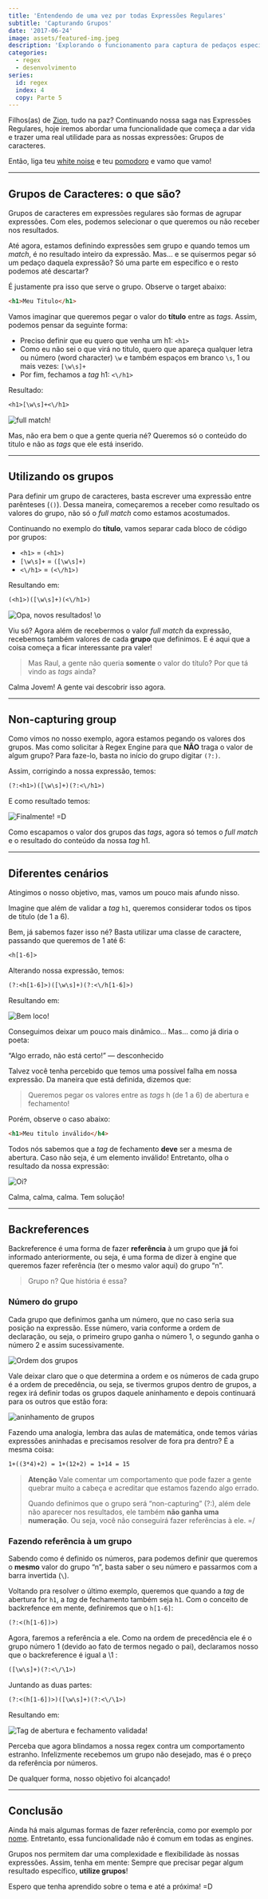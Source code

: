 ```yaml
---
title: 'Entendendo de uma vez por todas Expressões Regulares'
subtitle: 'Capturando Grupos'
date: '2017-06-24'
image: assets/featured-img.jpeg
description: 'Explorando o funcionamento para captura de pedaços específicos de uma string com expressões regulares.'
categories:
  - regex
  - desenvolvimento
series:
  id: regex
  index: 4
  copy: Parte 5
---
```


Filhos(as) de [Zion](https://matrix.fandom.com/wiki/Zion), tudo na paz? Continuando nossa saga nas Expressões Regulares, hoje iremos abordar uma funcionalidade que começa a dar vida e trazer uma real utilidade para as nossas expressões: Grupos de caracteres.

Então, liga teu [white noise](https://pt.wikipedia.org/wiki/Ru%C3%ADdo_branco) e teu [pomodoro](https://pt.wikipedia.org/wiki/T%C3%A9cnica_pomodoro) e vamo que vamo!

---

## Grupos de Caracteres: o que são?

Grupos de caracteres em expressões regulares são formas de agrupar expressões. Com eles, podemos selecionar o que queremos ou não receber nos resultados.

Até agora, estamos definindo expressões sem grupo e quando temos um _match_, é no resultado inteiro da expressão. Mas… e se quisermos pegar só um pedaço daquela expressão? Só uma parte em específico e o resto podemos até descartar?

É justamente pra isso que serve o grupo. Observe o target abaixo:

```html
<h1>Meu Titulo</h1>
```

Vamos imaginar que queremos pegar o valor do **título** entre as _tags_. Assim, podemos pensar da seguinte forma:

- Preciso definir que eu quero que venha um h1: `<h1>`
- Como eu não sei o que virá no titulo, quero que apareça qualquer letra ou número (word character) `\w` e também espaços em branco `\s`, 1 ou mais vezes: `[\w\s]+`
- Por fim, fechamos a _tag_ h1: `<\/h1>`

Resultado:

```txt
<h1>[\w\s]+<\/h1>
```

![full match!](./assets/regex101-html-match-1.png)

Mas, não era bem o que a gente queria né? Queremos só o conteúdo do titulo e não as _tags_ que ele está inserido.

---

## Utilizando os grupos

Para definir um grupo de caracteres, basta escrever uma expressão entre parênteses (`()`). Dessa maneira, começaremos a receber como resultado os valores do grupo, não só o _full match_ como estamos acostumados.

Continuando no exemplo do **título**, vamos separar cada bloco de código por grupos:

- `<h1>` = `(<h1>)`
- `[\w\s]+` = `([\w\s]+)`
- `<\/h1>` = `(<\/h1>)`

Resultando em:

```txt
(<h1>)([\w\s]+)(<\/h1>)
```

![Opa, novos resultados! \o](./assets/regex101-html-match-2.png)

Viu só? Agora além de recebermos o valor _full match_ da expressão, recebemos também valores de cada **grupo** que definimos. E é aqui que a coisa começa a ficar interessante pra valer!

> Mas Raul, a gente não queria **somente** o valor do título? Por que tá vindo as _tags_ ainda?

Calma Jovem! A gente vai descobrir isso agora.

---

## Non-capturing group

Como vimos no nosso exemplo, agora estamos pegando os valores dos grupos. Mas como solicitar à Regex Engine para que **NÃO** traga o valor de algum grupo? Para faze-lo, basta no início do grupo digitar `(?:)`.

Assim, corrigindo a nossa expressão, temos:

```txt
(?:<h1>)([\w\s]+)(?:<\/h1>)
```

E como resultado temos:

![Finalmente! =D](./assets/regex101-html-match-3.png)

Como escapamos o valor dos grupos das _tags_, agora só temos o _full match_ e o resultado do conteúdo da nossa _tag_ h1.

---

## Diferentes cenários

Atingimos o nosso objetivo, mas, vamos um pouco mais afundo nisso.

Imagine que além de validar a _tag_ `h1`, queremos considerar todos os tipos de titulo (de 1 a 6).

Bem, já sabemos fazer isso né? Basta utilizar uma classe de caractere, passando que queremos de 1 até 6:

```txt
<h[1-6]>
```

Alterando nossa expressão, temos:

```txt
(?:<h[1-6]>)([\w\s]+)(?:<\/h[1-6]>)
```

Resultando em:

![Bem loco!](./assets/regex101-html-match-4.png)

Conseguimos deixar um pouco mais dinâmico… Mas… como já diria o poeta:

<BigQuote>“Algo errado, não está certo!” — desconhecido</BigQuote>

Talvez você tenha percebido que temos uma possível falha em nossa expressão. Da maneira que está definida, dizemos que:

> Queremos pegar os valores entre as _tags_ h (de 1 a 6) de abertura e fechamento!

Porém, observe o caso abaixo:

```html
<h1>Meu titulo inválido</h4>
```

Todos nós sabemos que a _tag_ de fechamento **deve** ser a mesma de abertura. Caso não seja, é um elemento inválido! Entretanto, olha o resultado da nossa expressão:

![Oi?](./assets/regex101-html-match-5.png)

<Gif
  src="https://media.giphy.com/media/co5nmPivPa42vv6IVm/giphy.gif"
  caption="Chega, não da mais."
/>

Calma, calma, calma. Tem solução!

---

## Backreferences

Backreference é uma forma de fazer **referência** à um grupo que **já** foi informado anteriormente, ou seja, é uma forma de dizer à engine que queremos fazer referência (ter o mesmo valor aqui) do grupo “n”.

> Grupo n? Que história é essa?

### Número do grupo

Cada grupo que definimos ganha um número, que no caso seria sua posição na expressão. Esse número, varia conforme a ordem de declaração, ou seja, o primeiro grupo ganha o número 1, o segundo ganha o número 2 e assim sucessivamente.

![Ordem dos grupos](./assets/regex101-html-match-5.png)

Vale deixar claro que o que determina a ordem e os números de cada grupo é a ordem de precedência, ou seja, se tivermos grupos dentro de grupos, a regex irá definir todas os grupos daquele aninhamento e depois continuará para os outros que estão fora:

![aninhamento de grupos](./assets/regex101-html-match-7.png)

Fazendo uma analogia, lembra das aulas de matemática, onde temos várias expressões aninhadas e precisamos resolver de fora pra dentro? É a mesma coisa:

```txt
1+((3*4)+2) = 1+(12+2) = 1+14 = 15
```

> **Atenção**
> Vale comentar um comportamento que pode fazer a gente quebrar muito a cabeça e acreditar que estamos fazendo algo errado.
>
> Quando definimos que o grupo será “non-capturing” (?:), além dele não aparecer nos resultados, ele também **não ganha uma numeração**. Ou seja, você não conseguirá fazer referências à ele. =/

### Fazendo referência à um grupo

Sabendo como é definido os números, para podemos definir que queremos o **mesmo** valor do grupo “n”, basta saber o seu número e passarmos com a barra invertida (`\`).

Voltando pra resolver o último exemplo, queremos que quando a _tag_ de abertura for `h1`, a _tag_ de fechamento também seja `h1`. Com o conceito de backrefence em mente, definiremos que o `h[1-6]`:

```txt
(?:<(h[1-6])>)
```

Agora, faremos a referência a ele. Como na ordem de precedência ele é o grupo número 1 (devido ao fato de termos negado o pai), declaramos nosso que o backreference é igual a \1 :

```txt
([\w\s]+)(?:<\/\1>)
```

Juntando as duas partes:

```txt
(?:<(h[1-6])>)([\w\s]+)(?:<\/\1>)
```

Resultando em:

![Tag de abertura e fechamento validada!](./assets/regex101-html-match-8.png)

Perceba que agora blindamos a nossa regex contra um comportamento estranho. Infelizmente recebemos um grupo não desejado, mas é o preço da referência por números.

De qualquer forma, nosso objetivo foi alcançado!

<Gif
  src="https://media.giphy.com/media/F9hQLAVhWnL56/giphy.gif"
  caption="Conseguimos, uhul"
  imgStyle="max-width: 300px;"
/>

---

## Conclusão

Ainda há mais algumas formas de fazer referência, como por exemplo por [nome](www.regular-expressions.info/named.html). Entretanto, essa funcionalidade não é comum em todas as engines.

Grupos nos permitem dar uma complexidade e flexibilidade às nossas expressões. Assim, tenha em mente: Sempre que precisar pegar algum resultado específico, **utilize grupos**!

Espero que tenha aprendido sobre o tema e até a próxima! =D

